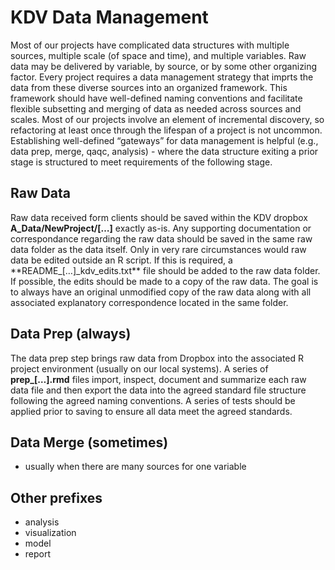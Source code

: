 # KDV Data Management

Most of our projects have complicated data structures with multiple sources, multiple scale (of space and time), and multiple variables. Raw data may be delivered by variable, by source, or by some other organizing factor. Every project requires a data management strategy that imprts the data from these diverse sources into an organized framework. This framework should have well-defined naming conventions and facilitate flexible subsetting and merging of data as needed across sources and scales. Most of our projects involve an element of incremental discovery, so refactoring at least once through the lifespan of a project is not uncommon. Establishing well-defined "gateways" for data management is helpful (e.g., data prep, merge, qaqc, analysis) - where the data structure exiting a prior stage is structured to meet requirements of the following stage.

## Raw Data

Raw data received form clients should be saved within the KDV dropbox **A_Data/NewProject/\[...\]** exactly as-is. Any supporting documentation or correspondance regarding the raw data should be saved in the same raw data folder as the data itself. Only in very rare circumstances would raw data be edited outside an R script. If this is required, a \*\*README\_\[...\]\_kdv_edits.txt\*\* file should be added to the raw data folder. If possible, the edits should be made to a copy of the raw data. The goal is to always have an original unmodified copy of the raw data along with all associated explanatory correspondence located in the same folder.

## Data Prep (always)

The data prep step brings raw data from Dropbox into the associated R project environment (usually on our local systems). A series of **prep\_\[...\].rmd** files import, inspect, document and summarize each raw data file and then export the data into the agreed standard file structure following the agreed naming conventions. A series of tests should be applied prior to saving to ensure all data meet the agreed standards.

## Data Merge (sometimes)

-   usually when there are many sources for one variable

## Other prefixes

-   analysis
-   visualization
-   model
-   report
